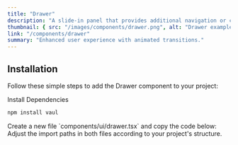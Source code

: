 ```yaml
---
title: "Drawer"
description: "A slide-in panel that provides additional navigation or content without disrupting the main interface, ideal for side menus and overlays."
thumbnail: { src: "/images/components/drawer.png", alt: "Drawer example" }
link: "/components/drawer"
summary: "Enhanced user experience with animated transitions."
---
```


<ComponentPreview name="drawer-demo" />

## Installation

Follow these simple steps to add the Drawer component to your project:

<Steps>

<Step>
Install Dependencies
</Step>

```bash 
npm install vaul 
```

<Step>
    Create a new file `components/ui/drawer.tsx` and copy the code below:
</Step>

<CollapsibleSource name="drawer" />

<Step>
    Adjust the import paths in both files according to your project's structure.
</Step>

</Steps>
